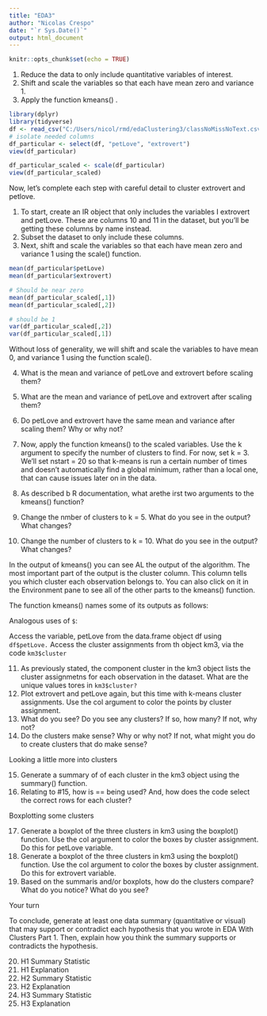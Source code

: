 ```yaml
---
title: "EDA3"
author: "Nicolas Crespo"
date: "`r Sys.Date()`"
output: html_document
---
```


```r
knitr::opts_chunk$set(echo = TRUE)
```

1. Reduce the data to only include quantitative variables of interest.
2. Shift and scale the variables so that each have mean zero and variance 1.
3. Apply the function kmeans() .

```r
library(dplyr)
library(tidyverse)
df <- read_csv("C:/Users/nicol/rmd/edaClustering3/classNoMissNoText.csv")
# isolate needed columns
df_particular <- select(df, "petLove", "extrovert")
view(df_particular)
```

```r
df_particular_scaled <- scale(df_particular)
view(df_particular_scaled)
```

Now, let’s complete each step with careful detail to cluster extrovert and petlove.

1. To start, create an IR object that only includes the variables I extrovert and petLove. These are columns 10 and 11 in the dataset, but you'll be getting these columns by name instead.
2. Subset the dataset to only include these columns.
3. Next, shift and scale the variables so that each have mean zero and variance 1 using the scale() function.

```r
mean(df_particular$petLove)
mean(df_particular$extrovert)

# Should be near zero
mean(df_particular_scaled[,1])
mean(df_particular_scaled[,2])

# should be 1
var(df_particular_scaled[,2])
var(df_particular_scaled[,1])
```


Without loss of generality, we will shift and scale the variables to have mean 0, and variance 1 using the function scale().

4. What is the mean and variance of petLove and extrovert before scaling them?

5. What are the mean and variance of petLove and extrovert after scaling them?

6. Do petLove and extrovert have the same mean and variance after scaling them? Why or why not?

7. Now, apply the function kmeans() to the scaled variables. Use the k argument to specify the number of clusters to find. For now, set k = 3. We’ll set nstart = 20 so that k-means is run a certain number of times and doesn’t automatically find a global minimum, rather than a local one, that can cause issues later on in the data.

8. As described b R documentation, what arethe irst two arguments to the kmeans() function?

9. Change the nmber of clusters to k = 5. What do you see in the output? What changes?

10. Change the number of clusters to k = 10. What do you see in the output? What changes?





In the output of kmeans() you can see AL the output of the algorithm. The most important part of the output is the cluster column. This column tells you which cluster each observation belongs to. You can also click on it in the Environment pane to see all of the other parts to the kmeans() function.

The function kmeans() names some of its outputs as follows:

Analogous uses of `$`:

Access the variable, petLove from the data.frame object df using `df$petLove.`
Access the cluster assignments from th object km3, via the code `km3$cluster`

11. As previously stated, the component cluster in the km3 object lists the cluster assignmetns for each observation in the dataset. What are the unique values tores in `km3$cluster?`
12. Plot extrovert and petLove again, but this time with k-means cluster assignments. Use the col argument to color the points by cluster assignment.
13. What do you see? Do you see any clusters? If so, how many? If not, why not?
14. Do the clusters make sense? Why or why not? If not, what might you do to create clusters that do make sense?

Looking a little more into clusters

15. Generate a summary of of each cluster in the km3 object using the summary() function.
16. Relating to #15, how is == being used? And, how does the code select the correct rows for each cluster?






Boxplotting some clusters

17. Generate a boxplot of the three clusters in km3 using the boxplot() function. Use the col argument to color the boxes by cluster assignment. Do this for petLove variable.
18. Generate a boxplot of the three clusters in km3 using the boxplot() function. Use the col argument to color the boxes by cluster assignment. Do this for extrovert variable.
19. Based on the summaris and/or boxplots, how do the clusters compare? What do you notice? What do you see?




Your turn

To conclude, generate at least one data summary (quantitative or visual) that may support or contradict each hypothesis that you wrote in EDA With Clusters Part 1. Then, explain how you think the summary supports or contradicts the hypothesis.

20. H1 Summary Statistic
21. H1 Explanation
22. H2 Summary Statistic
23. H2 Explanation
24. H3 Summary Statistic
25. H3 Explanation

